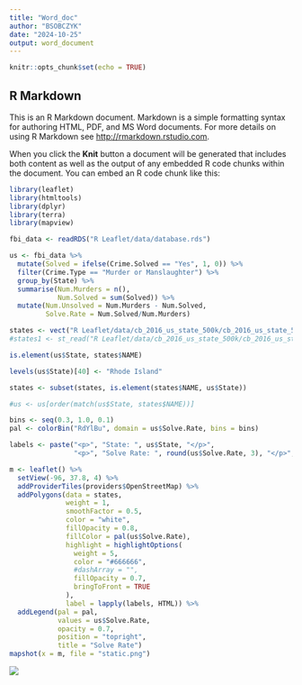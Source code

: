 ```yaml
---
title: "Word_doc"
author: "BSOBCZYK"
date: "2024-10-25"
output: word_document
---
```


```r
knitr::opts_chunk$set(echo = TRUE)
```

## R Markdown

This is an R Markdown document. Markdown is a simple formatting syntax for authoring HTML, PDF, and MS Word documents. For more details on using R Markdown see <http://rmarkdown.rstudio.com>.

When you click the **Knit** button a document will be generated that includes both content as well as the output of any embedded R code chunks within the document. You can embed an R code chunk like this:

```r

library(leaflet)
library(htmltools)
library(dplyr)
library(terra)
library(mapview)

fbi_data <- readRDS("R Leaflet/data/database.rds")

us <- fbi_data %>% 
  mutate(Solved = ifelse(Crime.Solved == "Yes", 1, 0)) %>% 
  filter(Crime.Type == "Murder or Manslaughter") %>% 
  group_by(State) %>% 
  summarise(Num.Murders = n(),
            Num.Solved = sum(Solved)) %>% 
  mutate(Num.Unsolved = Num.Murders - Num.Solved,
         Solve.Rate = Num.Solved/Num.Murders)

states <- vect("R Leaflet/data/cb_2016_us_state_500k/cb_2016_us_state_500k.shp") #terra
#states1 <- st_read("R Leaflet/data/cb_2016_us_state_500k/cb_2016_us_state_500k.shp") #sf

is.element(us$State, states$NAME)

levels(us$State)[40] <- "Rhode Island"

states <- subset(states, is.element(states$NAME, us$State))

#us <- us[order(match(us$State, states$NAME))]

bins <- seq(0.3, 1.0, 0.1)
pal <- colorBin("RdYlBu", domain = us$Solve.Rate, bins = bins)

labels <- paste("<p>", "State: ", us$State, "</p>",
                "<p>", "Solve Rate: ", round(us$Solve.Rate, 3), "</p>", sep = "")

m <- leaflet() %>% 
  setView(-96, 37.8, 4) %>% 
  addProviderTiles(providers$OpenStreetMap) %>% 
  addPolygons(data = states,
              weight = 1,
              smoothFactor = 0.5,
              color = "white",
              fillOpacity = 0.8,
              fillColor = pal(us$Solve.Rate),
              highlight = highlightOptions(
                weight = 5,
                color = "#666666",
                #dashArray = "",
                fillOpacity = 0.7,
                bringToFront = TRUE
              ),
              label = lapply(labels, HTML)) %>% 
  addLegend(pal = pal,
            values = us$Solve.Rate,
            opacity = 0.7,
            position = "topright",
            title = "Solve Rate")
mapshot(x = m, file = "static.png")
```

![](static.png)

